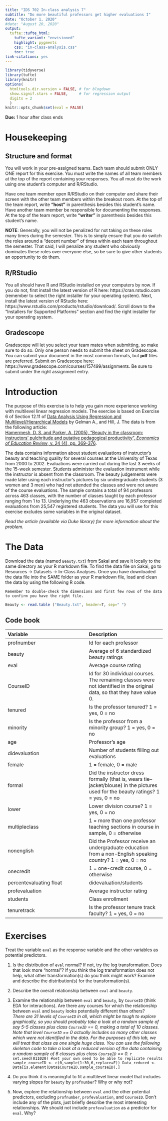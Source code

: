```yaml
---
title: "IDS 702 In-class analysis 7"
subtitle: "Do more beautiful professors get higher evaluations I"
date: "October 1, 2020"
#date: "August 20, 2020"
output: 
  tufte::tufte_html:
    tufte_variant: "envisioned"
    highlight: pygments
    css: "in-class-analysis.css"
    toc: true
link-citations: yes
---
```


```r
library(tidyverse)
library(tufte)
library(knitr)
options(
  htmltools.dir.version = FALSE, # for blogdown
  show.signif.stars = FALSE,     # for regression output
  digits = 2
  )
knitr::opts_chunk$set(eval = FALSE)
```



**Due:** 1 hour after class ends


# Housekeeping
## Structure and format
You will work in your pre-assigned teams. Each team should submit ONLY ONE report for this exercise. You must write the names of all team members at the top of the report containing your responses. You all must do the work using one student's computer and R/RStudio. 

Have one team member open R/RStudio on their computer and share their screen with the other team members within the breakout room. At the top of the team report, write **"host"** in parenthesis besides this student's name. Have another team member be responsible for documenting the responses. At the top of the team report, write **"writer"** in parenthesis besides this student's name. 

**NOTE**: Generally, you will not be penalized for not taking on these roles many times during the semester. This is to simply ensure that you do switch the roles around a "decent number" of times within each team throughout the semester. That said, I will penalize any student who obviously dominates these roles over everyone else, so be sure to give other students an opportunity to do them.

## R/RStudio
You all should have R and RStudio installed on your computers by now. If you do not, first install the latest version of R here: https://cran.rstudio.com (remember to select the right installer for your operating system). Next, install the latest version of RStudio here: https://www.rstudio.com/products/rstudio/download/. Scroll down to the "Installers for Supported Platforms" section and find the right installer for your operating system.


## Gradescope
Gradescope will let you select your team mates when submitting, so make sure to do so. Only one person needs to submit the sheet on Gradescope. You can submit your document in the most common formats, but **pdf** files are preferred. Submit on Gradescope here: https://www.gradescope.com/courses/157499/assignments. Be sure to submit under the right assignment entry.


# Introduction

The purpose of this exercise is to help you gain more experience working with multilevel linear regression models. The exercise is based on Exercise 6 of Section 12.11 of [Data Analysis Using Regression and Multilevel/Hierarchical Models](https://www.amazon.com/gp/product/052168689X/ref=as_li_qf_sp_asin_il_tl?ie=UTF8&camp=1789&creative=9325&creativeASIN=052168689X&linkCode=as2&tag=andrsblog0f-20&linkId=PX5B5V6ZPCT2UIYV) by Gelman A., and Hill, J. The data is from the following article:  
[Hamermesh, D. S. and Parker, A. (2005), "Beauty in the classroom: instructors' pulchritude and putative pedagogical productivity", *Economics of Education Review*, v. 24 (4), pp. 369-376](https://www.sciencedirect.com/science/article/pii/S0272775704001165). 

The data contains information about student evaluations of instructor's beauty and teaching quality for several courses at the University of Texas from 2000 to 2002. Evaluations were carried out during the last 3 weeks of the 15-week semester. Students administer the evaluation instrument while the instructor is absent from the classroom. The beauty judgements were made later using each instructor's pictures by six undergraduate students (3 women and 3 men) who had not attended the classes and were not aware of the course evaluations. The sample contains a total of 94 professors across 463 classes, with the number of classes taught by each professor ranging from 1 to 13. Underlying the 463 observations are 16,957 completed evaluations from 25,547 registered students. The data you will use for this exercise excludes some variables in the original dataset.

*Read the article (available via Duke library) for more information about the problem.*



# The Data

Download the data (named `Beauty.txt`)  from Sakai and save it locally to the same directory as your R markdown file. To find the data file on Sakai, go to Resources $\rightarrow$ Datasets $\rightarrow$ In-Class Analyses. Once you have downloaded the data file into the SAME folder as your R markdown file, load and clean the data by using the following R code.

```marginfigure
Remember to double-check the dimensions and first few rows of the data to confirm you have the right file.
```

```r
Beauty <- read.table ("Beauty.txt", header=T, sep=" ")
```


## Code book  

Variable       | Description
:------------- | :------------ 
profnumber |  Id for each professor
beauty | Average of 6 standardized beauty ratings
eval | Average course rating
CourseID | Id for 30 individual courses. The remaining classes were not identified in the original data, so that they have value 0.
tenured    |  Is the professor tenured? 1 = yes, 0 = no
minority  |  Is the professor from a minority group? 1 = yes, 0 = no
age      |    Professor's age
didevaluation   |   Number of students filling out evaluations
female   |  1 = female, 0 = male
formal   | Did the instructor dress formally (that is, wears tie--jacket/blouse) in the pictures used for the beauty ratings? 1 = yes, 0 = no
lower   |  Lower division course? 1 = yes, 0 = no
multipleclass | 1 =  more than one professor teaching sections in course in sample, 0 = otherwise
nonenglish |  Did the Professor receive an undergraduate education from a non-English speaking country? 1 = yes, 0 = no
onecredit   |   1 = one-credit course, 0 = otherwise
percentevaluating float  | didevaluation/students
profevaluation | Average instructor rating
students  |  Class enrollment
tenuretrack  | Is the professor tenure track faculty? 1 = yes, 0 = no


# Exercises

Treat the variable `eval` as the response variable and the other variables as potential predictors.

1. Is the distribution of `eval` normal? If not, try the log transformation. Does that look more "normal"? If you think the log transformation does not help, what other transformation(s) do you think might work? Examine and describe the distribution(s) for the transformation(s).

2. Describe the overall relationship between `eval` and `beauty`. 

3. Examine the relationship between `eval` and `beauty`, by `CourseID` (think EDA for interactions). Are there any courses for which the relationship between `eval` and `beauty` looks potentially different than others?  
    *There are 31 levels of `CourseID` in all, which might be tough to explore graphically, so you should probably take a look at a random sample of say 5-5 classes plus class `CourseID` == 0, making a total of 10 classes. Note that level `CourseID` == 0 actually includes so many other classes which were not identified in the data. For the purposes of this lab, we will treat that class as one single huge class. You can use the following skeleton code to take a look at a reduced version of the data containing a random sample of 6 classes plus class `CourseID` == 0.*
    ```r
set.seed(011020) #set your own seed to be able to replicate results
sample_courseID <- c(0,sample(1:30,6,replace=F))
Data_reduced <- Data[is.element(Data$CourseID,sample_courseID),]
```

    
4. Do you think it is meaningful to fit a multilevel linear model that includes varying slopes for `beauty` by `profnumber`? Why or why not?

5. Now, explore the relationship between `eval` and the other potential predictors, excluding `profnumber`, `profevaluation`, and `CourseID`. Don't include any of the plots, just briefly describe the most interesting relationships. We should not include `profevaluation` as a predictor for `eval`. Why? 




